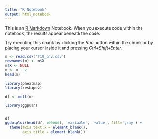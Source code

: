 ---
title: "R Notebook"
output: html_notebook
---

This is an [R Markdown](http://rmarkdown.rstudio.com) Notebook. When you execute code within the notebook, the results appear beneath the code. 

Try executing this chunk by clicking the *Run* button within the chunk or by placing your cursor inside it and pressing *Ctrl+Shift+Enter*. 

```{r}
m <- read.csv('T10_cnv.csv')
rownames(m) <- m$X
m$X <- NULL
m <- m - 2
head(m)

library(pheatmap)
library(reshape2)

df <- melt(m)

library(ggpubr)


df
ggdotplot(head(df, 100000), 'variable', 'value', fill='gray') +
  theme(axis.text.x = element_blank(),
        axis.title = element_blank())

```


